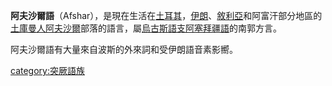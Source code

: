 {{unreferenced|time=2015-01-02T01:32:11+00:00}}
'''阿夫沙爾語'''（Afshar），是現在生活在[[土耳其|土耳其]]，[[伊朗|伊朗]]、[[敘利亞|敘利亞]]和阿富汗部分地區的[[土庫曼人|土庫曼人]][[阿夫沙爾|阿夫沙爾]]部落的語言，屬[[烏古斯語支|烏古斯語支]][[阿塞拜疆語|阿塞拜疆語]]的南郭方言。

阿夫沙爾語有大量來自波斯的外來詞和受伊朗語音素影嚮。

[[category:突厥語族|category:突厥語族]]